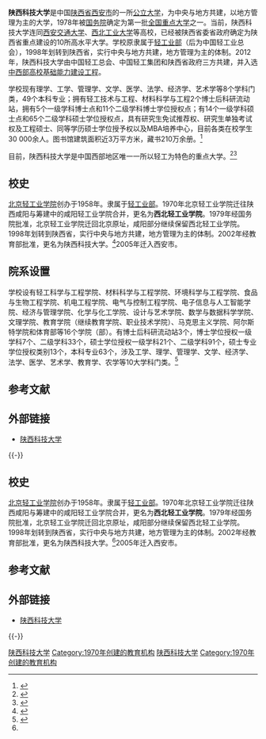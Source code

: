 {{Infobox University |
| Name = 陕西科技大学
| EnglishName = Shaanxi University of Science & Technololgy
| SealImage = Shaanxi University of Science & Technololgy.jpg
| SealInfo =
| Motto = 至诚至博
| Established = 1958年
| Type = 公立大学
| President =  [[李志健|李志健]]
| Location = {{CHN}}[[陕西省|陕西省]][[西安市|西安市]]未央大学园区
                    [[咸阳市|咸阳市]][[秦都区|秦都区]]人民西路
| Campus = 西安、咸阳两市市区
| AreaTotal = 西安新校区1600亩，咸阳老校区450余亩
| Department = 造纸工程学院、材料科学与工程学院等15个学院
| Faculty = 专任教师1100余人
| Associate Professor = 
| Assistant Professor = 
| Lecturer = 
| Student = 全日制各类在校生21400余人，研究生1800余人
| Undergraduate =  
| Postgraduate = 
| Website = http://www.sust.edu.cn/
|}}
{{Portal|大學|Education - Grad Hat.svg}}

'''陕西科技大学'''是中国[[陕西省|陕西省]][[西安市|西安市]]的一所[[公立大学|公立大学]]，为中央与地方共建，以地方管理为主的大学，1978年被[[中华人民共和国国务院|国务院]]确定为第一批[[全国重点大学|全国重点大学]]之一。当前，陕西科技大学连同[[西安交通大学|西安交通大学]]、[[西北工业大学|西北工业大学]]等高校，已经被陕西省委省政府确定为陕西省重点建设的10所高水平大学。学校原隶属于[[轻工业部|轻工业部]]（后为中国轻工业总会），1998年划转到陕西省，实行中央与地方共建，地方管理为主的体制。2012年，陕西科技大学由中国轻工总会、中国轻工集团和陕西省政府三方共建，并入选[[中西部高校基础能力建设工程|中西部高校基础能力建设工程]]。

学校现有理学、工学、管理学、文学、医学、法学、经济学、艺术学等8个学科门类，49个本科专业；拥有轻工技术与工程、材料科学与工程2个博士后科研流动站，拥有5个一级学科博士点和11个二级学科博士学位授权点；有14个一级学科硕士点和65个二级学科硕士学位授权点，具有研究生免试推荐权、研究生单独考试权及工程硕士、同等学历硕士学位授予权以及MBA培养中心，目前各类在校学生30 000余人。图书馆建筑面积近3万平方米，藏书210万余册。<ref>{{Cite web |url=http://www.moe.gov.cn/srcsite/A22/yjss_xwgl/moe_818/202111/t20211112_579351.html |title=国务院学位委员会关于下达2020年审核增列的博士、硕士学位授权点名单的通知}}</ref>

目前，陕西科技大学是中国西部地区唯一一所以轻工为特色的重点大学。<ref>{{Cite web |url=http://www.eol.cn/kaoyan_news_3989/20070912/t20070912_254058.shtml |title=中国研究生培养单位概况：陕西科技大学 |accessdate=2010-07-05 |archive-date=2011-07-20 |archive-url=https://web.archive.org/web/20110720094919/http://www.eol.cn/kaoyan_news_3989/20070912/t20070912_254058.shtml |dead-url=no }}</ref><ref>{{cite web |url=http://new.sust.edu.cn/text_list.jsp?urltype=tree.TreeTempUrl&wbtreeid=1003 |title=存档副本 |accessdate=2011年7月24日 |deadurl=yes |archiveurl=https://web.archive.org/web/20160305023342/http://new.sust.edu.cn/text_list.jsp?urltype=tree.treetempurl&wbtreeid=1003 |archivedate=2016年3月5日 |df= }}</ref>

== 校史 ==
[[北京轻工业学院|北京轻工业学院]]创办于1958年。隶属于[[轻工业部|轻工业部]]。1970年北京轻工业学院迁往陕西咸阳与筹建中的咸阳轻工业学院合并，更名为'''西北轻工业学院'''。1979年经国务院批准，北京轻工业学院迁回北京原址，咸阳部分继续保留西北轻工业学院。1998年划转到陕西省，实行中央与地方共建，地方管理为主的体制。2002年经教育部批准，更名为陕西科技大学。<ref name="#1">{{Cite web |url=http://zqb.cyol.com/content/2008-06/27/content_2240656.htm |title=陕西科技大学喜庆五十华诞 |accessdate=2010-07-05 |archive-date=2008-07-01 |archive-url=https://web.archive.org/web/20080701013524/http://zqb.cyol.com/content/2008-06/27/content_2240656.htm |dead-url=no }}</ref>2005年迁入西安市。

== 院系设置 ==
学校设有轻工科学与工程学院、材料科学与工程学院、环境科学与工程学院、食品与生物工程学院、机电工程学院、电气与控制工程学院、电子信息与人工智能学院、经济与管理学院、化学与化工学院、设计与艺术学院、数学与数据科学学院、文理学院、教育学院（继续教育学院、职业技术学院）、马克思主义学院、阿尔斯特学院和体育部等16个学院（部）。有博士后科研流动站3个，博士学位授权一级学科7个、二级学科33个，硕士学位授权一级学科21个、二级学科91个，硕士专业学位授权类别13个，本科专业63个，涉及工学、理学、管理学、文学、经济学、法学、医学、艺术学、教育学、农学等10大学科门类。<ref>{{Cite web|title=学校简介-陕西科技大学|url=https://www.sust.edu.cn/xxgk/xxjj.htm|access-date=2022-05-06|work=www.sust.edu.cn}}</ref>

== 参考文献 ==
<references/>

== 外部链接 ==
* [http://www.sust.edu.cn/ 陕西科技大学] {{Wayback|url=http://www.sust.edu.cn/ |date=20120920035931 }}

{{-}}
{{Shaanxi topics}}
{{陕西高等院校}}
{{中华人民共和国中西部高校基础能力建设工程}}
{{normdaten}}
[[Category:陕西科技大学|]]
[[Category:1970年创建的教育机构|Category:1970年创建的教育机构]]

== 校史 ==
[[北京轻工业学院|北京轻工业学院]]创办于1958年。隶属于[[轻工业部|轻工业部]]。1970年北京轻工业学院迁往陕西咸阳与筹建中的咸阳轻工业学院合并，更名为'''西北轻工业学院'''。1979年经国务院批准，北京轻工业学院迁回北京原址，咸阳部分继续保留西北轻工业学院。1998年划转到陕西省，实行中央与地方共建，地方管理为主的体制。2002年经教育部批准，更名为陕西科技大学。<ref name="#1"/>2005年迁入西安市。

== 参考文献 ==
<references/>

== 外部链接 ==
* [http://www.sust.edu.cn/ 陕西科技大学] {{Wayback|url=http://www.sust.edu.cn/ |date=20120920035931 }}

{{-}}
{{Shaanxi topics}}
{{陕西高等院校}}
{{中华人民共和国中西部高校基础能力建设工程}}
{{normdaten}}
[[Category:陕西科技大学|]]
[[Category:1970年创建的教育机构|Category:1970年创建的教育机构]]